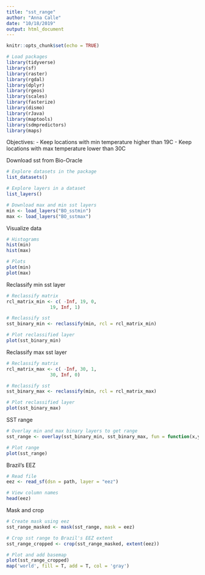 ```yaml
---
title: "sst_range"
author: "Anna Calle"
date: "10/18/2019"
output: html_document
---
```


```r
knitr::opts_chunk$set(echo = TRUE)
```

```r
# Load packages
library(tidyverse)
library(sf)
library(raster)
library(rgdal)
library(dplyr)
library(rgeos)
library(scales)
library(fasterize)
library(dismo)
library(rJava)
library(maptools)
library(sdmpredictors)
library(maps)
```

Objectives:
- Keep locations with min temperature higher than 19C
- Keep locations with max temperature lower than 30C

Download sst from Bio-Oracle
```r
# Explore datasets in the package 
list_datasets() 

# Explore layers in a dataset 
list_layers() 

# Download max and min sst layers
min <- load_layers("BO_sstmin")
max <- load_layers("BO_sstmax")
```
Visualize data
```r
# Histograms
hist(min)
hist(max)

# Plots
plot(min)
plot(max)
```

Reclassify min sst layer
```r
# Reclassify matrix
rcl_matrix_min <- c( -Inf, 19, 0,
                19, Inf, 1)

# Reclassify sst
sst_binary_min <- reclassify(min, rcl = rcl_matrix_min)

# Plot reclassified layer
plot(sst_binary_min)
```
Reclassify max sst layer
```r
# Reclassify matrix
rcl_matrix_max <- c( -Inf, 30, 1,
                30, Inf, 0)

# Reclassify sst
sst_binary_max <- reclassify(min, rcl = rcl_matrix_max)

# Plot reclassified layer
plot(sst_binary_max)
```

SST range
```r
# Overlay min and max binary layers to get range
sst_range <- overlay(sst_binary_min, sst_binary_max, fun = function(x,y){x+y})

# Plot range
plot(sst_range)

```

Brazil's EEZ
```r
# Read file
eez <- read_sf(dsn = path, layer = "eez")

# View column names
head(eez)
```

Mask and crop
```r
# Create mask using eez
sst_range_masked <- mask(sst_range, mask = eez)

# Crop sst range to Brazil's EEZ extent
sst_range_cropped <- crop(sst_range_masked, extent(eez))

# Plot and add basemap
plot(sst_range_cropped)
map('world', fill = T, add = T, col = 'gray')
```




